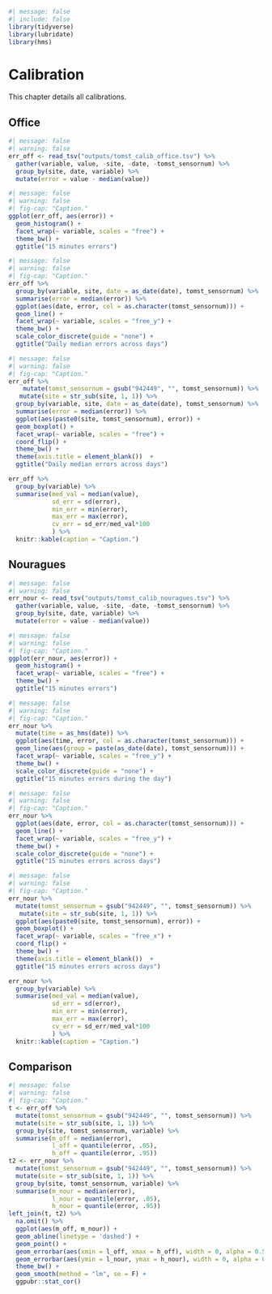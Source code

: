 ```r
#| message: false
#| include: false
library(tidyverse)
library(lubridate)
library(hms)
```

# Calibration {.unnumbered}

This chapter details all calibrations.

## Office

```r
#| message: false
#| warning: false
err_off <- read_tsv("outputs/tomst_calib_office.tsv") %>% 
  gather(variable, value, -site, -date, -tomst_sensornum) %>% 
  group_by(site, date, variable) %>% 
  mutate(error = value - median(value))
```

```r
#| message: false
#| warning: false
#| fig-cap: "Caption."
ggplot(err_off, aes(error)) +
  geom_histogram() +
  facet_wrap(~ variable, scales = "free") +
  theme_bw() +
  ggtitle("15 minutes errors")
```

```r
#| message: false
#| warning: false
#| fig-cap: "Caption."
err_off %>% 
  group_by(variable, site, date = as_date(date), tomst_sensornum) %>% 
  summarise(error = median(error)) %>% 
  ggplot(aes(date, error, col = as.character(tomst_sensornum))) +
  geom_line() +
  facet_wrap(~ variable, scales = "free_y") +
  theme_bw() +
  scale_color_discrete(guide = "none") +
  ggtitle("Daily median errors across days")
```

```r
#| message: false
#| warning: false
#| fig-cap: "Caption."
err_off %>% 
    mutate(tomst_sensornum = gsub("942449", "", tomst_sensornum)) %>% 
   mutate(site = str_sub(site, 1, 1)) %>% 
  group_by(variable, site, date = as_date(date), tomst_sensornum) %>% 
  summarise(error = median(error)) %>% 
  ggplot(aes(paste0(site, tomst_sensornum), error)) +
  geom_boxplot() +
  facet_wrap(~ variable, scales = "free") +
  coord_flip() +
  theme_bw() +
  theme(axis.title = element_blank())  +
  ggtitle("Daily median errors across days")
```

```r
err_off %>% 
  group_by(variable) %>% 
  summarise(med_val = median(value),
            sd_err = sd(error),
            min_err = min(error),
            max_err = max(error),
            cv_err = sd_err/med_val*100
            ) %>% 
  knitr::kable(caption = "Caption.")
```

## Nouragues

```r
#| message: false
#| warning: false
err_nour <- read_tsv("outputs/tomst_calib_nouragues.tsv") %>% 
  gather(variable, value, -site, -date, -tomst_sensornum) %>% 
  group_by(site, date, variable) %>% 
  mutate(error = value - median(value))
```

```r
#| message: false
#| warning: false
#| fig-cap: "Caption."
ggplot(err_nour, aes(error)) +
  geom_histogram() +
  facet_wrap(~ variable, scales = "free") +
  theme_bw() +
  ggtitle("15 minutes errors")
```

```r
#| message: false
#| warning: false
#| fig-cap: "Caption."
err_nour %>% 
  mutate(time = as_hms(date)) %>% 
  ggplot(aes(time, error, col = as.character(tomst_sensornum))) +
  geom_line(aes(group = paste(as_date(date), tomst_sensornum))) +
  facet_wrap(~ variable, scales = "free_y") +
  theme_bw() +
  scale_color_discrete(guide = "none") +
  ggtitle("15 minutes errors during the day")
```

```r
#| message: false
#| warning: false
#| fig-cap: "Caption."
err_nour %>% 
  ggplot(aes(date, error, col = as.character(tomst_sensornum))) +
  geom_line() +
  facet_wrap(~ variable, scales = "free_y") +
  theme_bw() +
  scale_color_discrete(guide = "none") +
  ggtitle("15 minutes errors across days")
```

```r
#| message: false
#| warning: false
#| fig-cap: "Caption."
err_nour %>% 
  mutate(tomst_sensornum = gsub("942449", "", tomst_sensornum)) %>% 
   mutate(site = str_sub(site, 1, 1)) %>% 
  ggplot(aes(paste0(site, tomst_sensornum), error)) +
  geom_boxplot() +
  facet_wrap(~ variable, scales = "free_x") +
  coord_flip() +
  theme_bw() +
  theme(axis.title = element_blank())  +
  ggtitle("15 minutes errors across days")
```

```r
err_nour %>% 
  group_by(variable) %>% 
  summarise(med_val = median(value),
            sd_err = sd(error),
            min_err = min(error),
            max_err = max(error),
            cv_err = sd_err/med_val*100
            ) %>% 
  knitr::kable(caption = "Caption.")
```

## Comparison

```r
#| message: false
#| warning: false
#| fig-cap: "Caption."
t <- err_off %>% 
  mutate(tomst_sensornum = gsub("942449", "", tomst_sensornum)) %>% 
  mutate(site = str_sub(site, 1, 1)) %>% 
  group_by(site, tomst_sensornum, variable) %>% 
  summarise(m_off = median(error), 
            l_off = quantile(error, .05), 
            h_off = quantile(error, .95))
t2 <- err_nour %>% 
  mutate(tomst_sensornum = gsub("942449", "", tomst_sensornum)) %>% 
  mutate(site = str_sub(site, 1, 1)) %>% 
  group_by(site, tomst_sensornum, variable) %>% 
  summarise(m_nour = median(error), 
            l_nour = quantile(error, .05), 
            h_nour = quantile(error, .95))
left_join(t, t2) %>%
  na.omit() %>% 
  ggplot(aes(m_off, m_nour)) +
  geom_abline(linetype = 'dashed') +
  geom_point() +
  geom_errorbar(aes(xmin = l_off, xmax = h_off), width = 0, alpha = 0.5) +
  geom_errorbar(aes(ymin = l_nour, ymax = h_nour), width = 0, alpha = 0.5) +
  theme_bw() +
  geom_smooth(method = "lm", se = F) +
  ggpubr::stat_cor()
```
